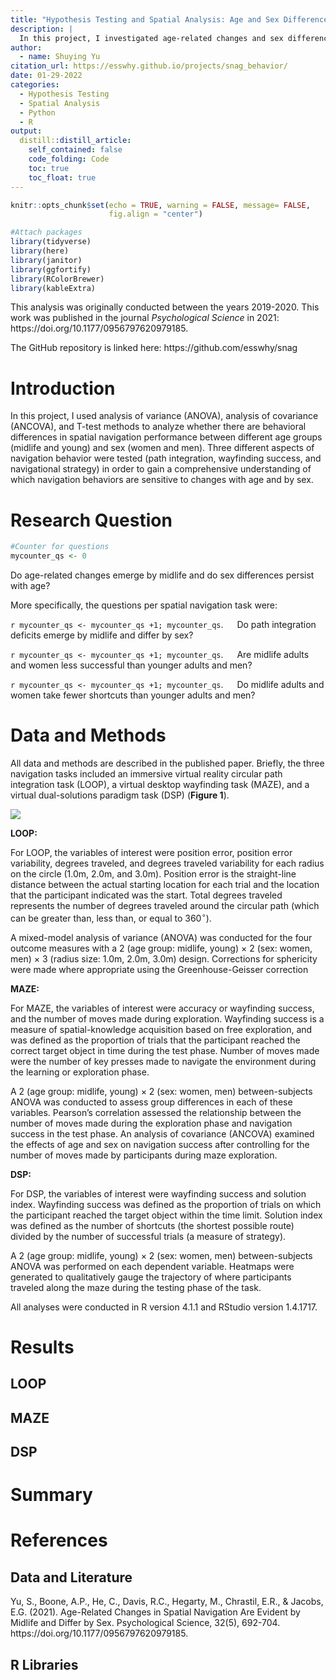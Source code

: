 ```yaml
---
title: "Hypothesis Testing and Spatial Analysis: Age and Sex Differences in Spatial Navigation"
description: |
  In this project, I investigated age-related changes and sex differences in spatial navigation performance between young and midlife adults.
author:
  - name: Shuying Yu
citation_url: https://esswhy.github.io/projects/snag_behavior/
date: 01-29-2022
categories:
  - Hypothesis Testing
  - Spatial Analysis
  - Python
  - R
output:
  distill::distill_article:
    self_contained: false
    code_folding: Code
    toc: true
    toc_float: true
---
```


```r
knitr::opts_chunk$set(echo = TRUE, warning = FALSE, message= FALSE,
                      fig.align = "center")

#Attach packages
library(tidyverse)
library(here)
library(janitor)
library(ggfortify) 
library(RColorBrewer)
library(kableExtra)
```


This analysis was originally conducted between the years 2019-2020. This work was published in the journal *Psychological Science* in 2021: https://doi.org/10.1177/0956797620979185.

The GitHub repository is linked here: https://github.com/esswhy/snag

# Introduction

In this project, I used analysis of variance (ANOVA), analysis of covariance (ANCOVA), and T-test methods to analyze whether there are behavioral differences in spatial navigation performance between different age groups (midlife and young) and sex (women and men). Three different aspects of navigation behavior were tested (path integration, wayfinding success, and navigational strategy) in order to gain a comprehensive understanding of which navigation behaviors are sensitive to changes with age and by sex.


# Research Question

```r
#Counter for questions
mycounter_qs <- 0
```


Do age-related changes emerge by midlife and do sex differences persist with age?

More specifically, the questions per spatial navigation task were:

`r mycounter_qs <- mycounter_qs +1; mycounter_qs`. &emsp; Do path integration deficits emerge by midlife and differ by sex?

`r mycounter_qs <- mycounter_qs +1; mycounter_qs`. &emsp; Are midlife adults and women less successful than younger adults and men?

`r mycounter_qs <- mycounter_qs +1; mycounter_qs`. &emsp; Do midlife adults and women take fewer shortcuts than younger adults and men?


# Data and Methods

All data and methods are described in the published paper. Briefly, the three navigation tasks included an immersive virtual reality circular path integration task (LOOP), a virtual desktop wayfinding task (MAZE), and a virtual dual-solutions paradigm task (DSP) (**Figure 1**).

![ ](2021_yu_snag_fig1.png)

**LOOP:** 

For LOOP, the variables of interest were position error, position error variability, degrees traveled, and degrees traveled variability for each radius on the circle (1.0m, 2.0m, and 3.0m). Position error is the straight-line distance between the actual starting location for each trial and the location that the participant indicated was the start. Total degrees traveled represents the number of degrees traveled around the circular path (which can be greater than, less than, or equal to 360$^{\circ}$).

A mixed-model analysis of variance (ANOVA) was conducted for the four outcome measures with a 2 (age group: midlife, young) $\times$ 2 (sex: women, men) $\times$ 3 (radius size: 1.0m, 2.0m, 3.0m) design. Corrections for sphericity were made where appropriate using the Greenhouse-Geisser correction

**MAZE:**

For MAZE, the variables of interest were accuracy or wayfinding success, and the number of moves made during exploration. Wayfinding success is a measure of spatial-knowledge acquisition based on free exploration, and was defined as the proportion of trials that the participant reached the correct target object in time during the test phase. Number of moves made were the number of key presses made to navigate the environment during the learning or exploration phase.

A 2 (age group: midlife, young) $\times$ 2 (sex: women, men) between-subjects ANOVA was conducted to assess group differences in each of these variables. Pearson’s correlation assessed the relationship between the number of moves made during the exploration phase and navigation success in the test phase. An analysis of covariance (ANCOVA) examined the effects of age and sex on navigation success after controlling for the number of moves made by participants during maze exploration.


**DSP:**

For DSP, the variables of interest were wayfinding success and solution index. Wayfinding success was defined as the proportion of trials on which the participant reached the target object within the time limit. Solution index was defined as the number of shortcuts (the shortest possible route) divided by the number of successful trials (a measure of strategy).

A 2 (age group: midlife, young) $\times$ 2 (sex: women, men) between-subjects ANOVA was performed on each dependent variable. Heatmaps were generated to qualitatively gauge the trajectory of where participants traveled along the maze during the testing phase of the task.

All analyses were conducted in R version 4.1.1 and RStudio version 1.4.1717.


# Results

## LOOP

## MAZE

## DSP

# Summary

# References

## Data and Literature

Yu, S., Boone, A.P., He, C., Davis, R.C., Hegarty, M., Chrastil, E.R., & Jacobs, E.G. (2021). Age-Related Changes in Spatial Navigation Are Evident by Midlife and Differ by Sex. Psychological Science, 32(5), 692-704. https://doi.org/10.1177/0956797620979185.

## R Libraries





